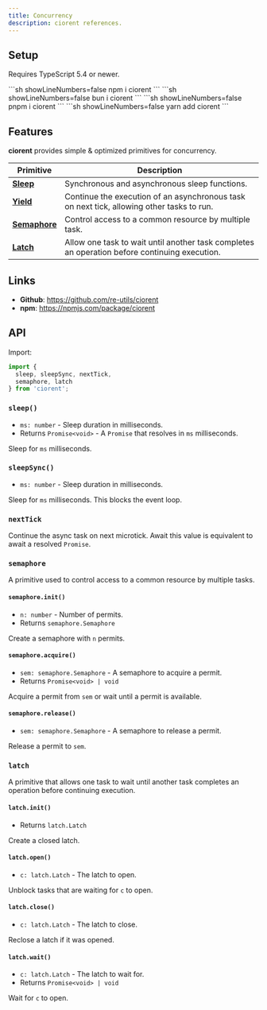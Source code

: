 ```yaml
---
title: Concurrency
description: ciorent references.
---
```


## Setup
Requires TypeScript 5.4 or newer.

<Tabs syncKey='packageManager'>
  <TabItem label='npm' icon='seti:npm'>
    ```sh showLineNumbers=false
    npm i ciorent
    ```
  </TabItem>
  <TabItem label='bun' icon='bun'>
    ```sh showLineNumbers=false
    bun i ciorent
    ```
  </TabItem>
  <TabItem label='pnpm' icon='pnpm'>
    ```sh showLineNumbers=false
    pnpm i ciorent
    ```
  </TabItem>
  <TabItem label='yarn' icon='seti:yarn'>
    ```sh showLineNumbers=false
    yarn add ciorent
    ```
  </TabItem>
</Tabs>

## Features
**ciorent** provides simple & optimized primitives for concurrency.

| Primitive | Description |
|---|---|
| [**Sleep**](../sleep) | Synchronous and asynchronous sleep functions. |
| [**Yield**](../yield) | Continue the execution of an asynchronous task on next tick, allowing other tasks to run. |
| [**Semaphore**](../semaphore) | Control access to a common resource by multiple task. |
| [**Latch**](../latch) | Allow one task to wait until another task completes an operation before continuing execution. |

## Links
- **Github**: https://github.com/re-utils/ciorent
- **npm**: https://npmjs.com/package/ciorent

## API
Import:
```ts
import {
  sleep, sleepSync, nextTick,
  semaphore, latch
} from 'ciorent';
```

### `sleep()`
- `ms: number` - Sleep duration in milliseconds.
- Returns `Promise<void>` - A `Promise` that resolves in `ms` milliseconds.

Sleep for `ms` milliseconds.

### `sleepSync()`
- `ms: number` - Sleep duration in milliseconds.

Sleep for `ms` milliseconds. This blocks the event loop.

### `nextTick`
Continue the async task on next microtick. Await this value is equivalent to await a resolved `Promise`.

### `semaphore`
A primitive used to control access to a common resource by multiple tasks.

#### `semaphore.init()`
- `n: number` - Number of permits.
- Returns `semaphore.Semaphore`

Create a semaphore with `n` permits.

#### `semaphore.acquire()`
- `sem: semaphore.Semaphore` - A semaphore to acquire a permit.
- Returns `Promise<void> | void`

Acquire a permit from `sem` or wait until a permit is available.

#### `semaphore.release()`
- `sem: semaphore.Semaphore` - A semaphore to release a permit.

Release a permit to `sem`.

### `latch`
A primitive that allows one task to wait until another task completes an operation before continuing execution.

#### `latch.init()`
- Returns `latch.Latch`

Create a closed latch.

#### `latch.open()`
- `c: latch.Latch` - The latch to open.

Unblock tasks that are waiting for `c` to open.

#### `latch.close()`
- `c: latch.Latch` - The latch to close.

Reclose a latch if it was opened.

#### `latch.wait()`
- `c: latch.Latch` - The latch to wait for.
- Returns `Promise<void> | void`

Wait for `c` to open.
